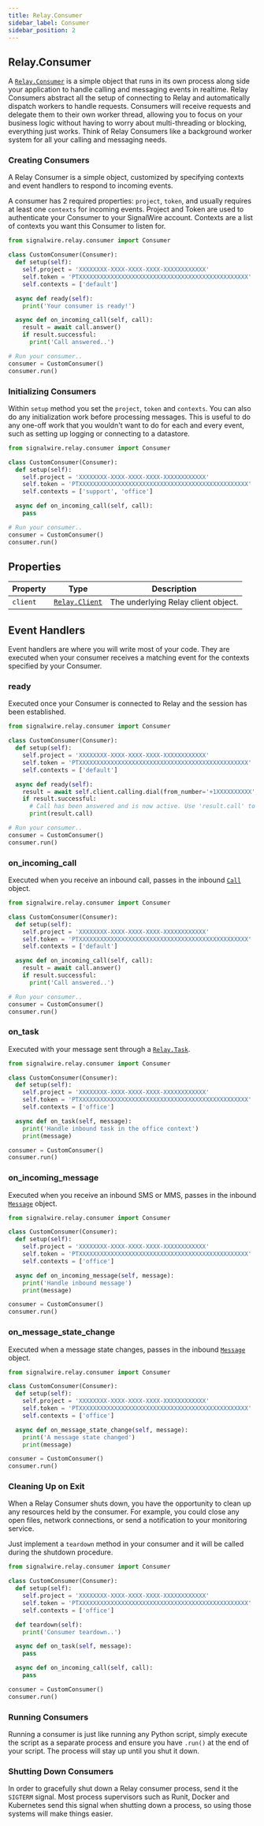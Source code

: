 ```yaml
---
title: Relay.Consumer
sidebar_label: Consumer
sidebar_position: 2
---
```


[relay-client]: /sdks/relay-realtime-sdk/v2/language/python/relay-client
[relay-consumer]: /sdks/relay-realtime-sdk/v2/language/python/consumer
[relay-task]: /sdks/relay-realtime-sdk/v2/language/python/task
[relay-messaging-message]: /sdks/relay-realtime-sdk/v2/language/python/messaging/message
[relay-calling-call]: /sdks/relay-realtime-sdk/v2/language/python/calling/call

## Relay.Consumer

A [`Relay.Consumer`][relay-consumer] is a simple object that runs in its own process along side your application to handle calling and messaging events in realtime. Relay Consumers abstract all the setup of connecting to Relay and automatically dispatch workers to handle requests. Consumers will receive requests and delegate them to their own worker thread, allowing you to focus on your business logic without having to worry about multi-threading or blocking, everything just works. Think of Relay Consumers like a background worker system for all your calling and messaging needs.

### Creating Consumers

A Relay Consumer is a simple object, customized by specifying contexts and event handlers to respond to incoming events.

A consumer has 2 required properties: `project`, `token`, and usually requires at least one `contexts` for incoming events. Project and Token are used to authenticate your Consumer to your SignalWire account. Contexts are a list of contexts you want this Consumer to listen for.

```python
from signalwire.relay.consumer import Consumer

class CustomConsumer(Consumer):
  def setup(self):
    self.project = 'XXXXXXXX-XXXX-XXXX-XXXX-XXXXXXXXXXXX'
    self.token = 'PTXXXXXXXXXXXXXXXXXXXXXXXXXXXXXXXXXXXXXXXXXXXXXXXX'
    self.contexts = ['default']

  async def ready(self):
    print('Your consumer is ready!')

  async def on_incoming_call(self, call):
    result = await call.answer()
    if result.successful:
      print('Call answered..')

# Run your consumer..
consumer = CustomConsumer()
consumer.run()
```

### Initializing Consumers

Within `setup` method you set the `project`, `token` and `contexts`. You can also do any initialization work before processing messages. This is useful to do any one-off work that you wouldn't want to do for each and every event, such as setting up logging or connecting to a datastore.

```python
from signalwire.relay.consumer import Consumer

class CustomConsumer(Consumer):
  def setup(self):
    self.project = 'XXXXXXXX-XXXX-XXXX-XXXX-XXXXXXXXXXXX'
    self.token = 'PTXXXXXXXXXXXXXXXXXXXXXXXXXXXXXXXXXXXXXXXXXXXXXXXX'
    self.contexts = ['support', 'office']

  async def on_incoming_call(self, call):
    pass

# Run your consumer..
consumer = CustomConsumer()
consumer.run()
```

## Properties

| Property | Type | Description |
| -------- | ---- | ----------- |
| `client` | [`Relay.Client`][relay-client] | The underlying Relay client object. |

## Event Handlers

Event handlers are where you will write most of your code. They are executed when your consumer receives a matching event for the contexts specified by your Consumer.

### ready

Executed once your Consumer is connected to Relay and the session has been established.

```python
from signalwire.relay.consumer import Consumer

class CustomConsumer(Consumer):
  def setup(self):
    self.project = 'XXXXXXXX-XXXX-XXXX-XXXX-XXXXXXXXXXXX'
    self.token = 'PTXXXXXXXXXXXXXXXXXXXXXXXXXXXXXXXXXXXXXXXXXXXXXXXX'
    self.contexts = ['default']

  async def ready(self):
    result = await self.client.calling.dial(from_number='+1XXXXXXXXXX', to_number='+1YYYYYYYYYY')
    if result.successful:
      # Call has been answered and is now active. Use 'result.call' to access the Call object.
      print(result.call)

# Run your consumer..
consumer = CustomConsumer()
consumer.run()
```

### on_incoming_call

Executed when you receive an inbound call, passes in the inbound [`Call`][relay-calling-call] object.

```python
from signalwire.relay.consumer import Consumer

class CustomConsumer(Consumer):
  def setup(self):
    self.project = 'XXXXXXXX-XXXX-XXXX-XXXX-XXXXXXXXXXXX'
    self.token = 'PTXXXXXXXXXXXXXXXXXXXXXXXXXXXXXXXXXXXXXXXXXXXXXXXX'
    self.contexts = ['default']

  async def on_incoming_call(self, call):
    result = await call.answer()
    if result.successful:
      print('Call answered..')

# Run your consumer..
consumer = CustomConsumer()
consumer.run()
```

### on_task

Executed with your message sent through a [`Relay.Task`][relay-task].

```python
from signalwire.relay.consumer import Consumer

class CustomConsumer(Consumer):
  def setup(self):
    self.project = 'XXXXXXXX-XXXX-XXXX-XXXX-XXXXXXXXXXXX'
    self.token = 'PTXXXXXXXXXXXXXXXXXXXXXXXXXXXXXXXXXXXXXXXXXXXXXXXX'
    self.contexts = ['office']

  async def on_task(self, message):
    print('Handle inbound task in the office context')
    print(message)

consumer = CustomConsumer()
consumer.run()
```

### on_incoming_message

Executed when you receive an inbound SMS or MMS, passes in the inbound [`Message`][relay-messaging-message] object.

```python
from signalwire.relay.consumer import Consumer

class CustomConsumer(Consumer):
  def setup(self):
    self.project = 'XXXXXXXX-XXXX-XXXX-XXXX-XXXXXXXXXXXX'
    self.token = 'PTXXXXXXXXXXXXXXXXXXXXXXXXXXXXXXXXXXXXXXXXXXXXXXXX'
    self.contexts = ['office']

  async def on_incoming_message(self, message):
    print('Handle inbound message')
    print(message)

consumer = CustomConsumer()
consumer.run()
```

### on_message_state_change

Executed when a message state changes, passes in the inbound [`Message`][relay-messaging-message] object.

```python
from signalwire.relay.consumer import Consumer

class CustomConsumer(Consumer):
  def setup(self):
    self.project = 'XXXXXXXX-XXXX-XXXX-XXXX-XXXXXXXXXXXX'
    self.token = 'PTXXXXXXXXXXXXXXXXXXXXXXXXXXXXXXXXXXXXXXXXXXXXXXXX'
    self.contexts = ['office']

  async def on_message_state_change(self, message):
    print('A message state changed')
    print(message)

consumer = CustomConsumer()
consumer.run()
```

### Cleaning Up on Exit

When a Relay Consumer shuts down, you have the opportunity to clean up any resources held by the consumer. For example, you could close any open files, network connections, or send a notification to your monitoring service.

Just implement a `teardown` method in your consumer and it will be called during the shutdown procedure.

```python
from signalwire.relay.consumer import Consumer

class CustomConsumer(Consumer):
  def setup(self):
    self.project = 'XXXXXXXX-XXXX-XXXX-XXXX-XXXXXXXXXXXX'
    self.token = 'PTXXXXXXXXXXXXXXXXXXXXXXXXXXXXXXXXXXXXXXXXXXXXXXXX'
    self.contexts = ['office']

  def teardown(self):
    print('Consumer teardown..')

  async def on_task(self, message):
    pass

  async def on_incoming_call(self, call):
    pass

consumer = CustomConsumer()
consumer.run()
```

### Running Consumers

Running a consumer is just like running any Python script, simply execute the script as a separate process and ensure you have `.run()` at the end of your script. The process will stay up until you shut it down.

### Shutting Down Consumers

In order to gracefully shut down a Relay consumer process, send it the `SIGTERM` signal. Most process supervisors such as Runit, Docker and Kubernetes send this signal when shutting down a process, so using those systems will make things easier.
